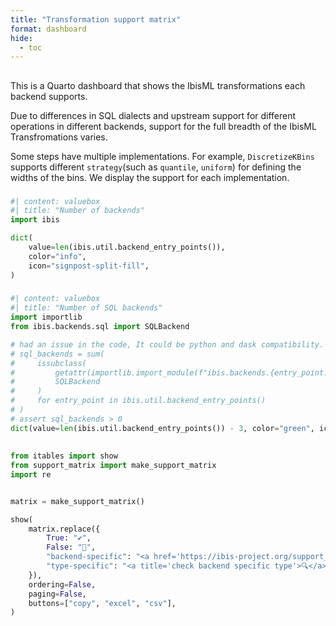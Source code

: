 ```yaml
---
title: "Transformation support matrix"
format: dashboard
hide:
  - toc
---
```


## {height=25%}

::: {.card title="Welcome to the transformation support matrix!"}

This is a Quarto dashboard that shows
the IbisML transformations each backend supports.

Due to differences in SQL dialects and upstream support for different
operations in different backends, support for the full breadth of the IbisML Transfromations
varies.

::: {.callout}
Some steps have multiple implementations. For example, `DiscretizeKBins` supports different `strategy`(such as `quantile`, `uniform`) for defining the widths of the bins. We display the support for each implementation.
:::

:::

### {width=25%}

```python
#| content: valuebox
#| title: "Number of backends"
import ibis

dict(
    value=len(ibis.util.backend_entry_points()),
    color="info",
    icon="signpost-split-fill",
)
```

### {width=25%}

```python
#| content: valuebox
#| title: "Number of SQL backends"
import importlib
from ibis.backends.sql import SQLBackend

# had an issue in the code, It could be python and dask compatibility.
# sql_backends = sum(
#     issubclass(
#         getattr(importlib.import_module(f"ibis.backends.{entry_point.name}"), "Backend", None),
#         SQLBackend
#     )
#     for entry_point in ibis.util.backend_entry_points()
# )
# assert sql_backends > 0
dict(value=len(ibis.util.backend_entry_points()) - 3, color="green", icon="database")
```

## {height=70%}

```python
from itables import show
from support_matrix import make_support_matrix
import re


matrix = make_support_matrix()

show(
    matrix.replace({
        True: "✔️",
        False: "🚫",
        "backend-specific": "<a href='https://ibis-project.org/support_matrix' title='Click for backend-specific support'>🔧</a>",
        "type-specific": "<a title='check backend specific type'>🔍</a>",
    }),
    ordering=False,
    paging=False,
    buttons=["copy", "excel", "csv"],
)

```
